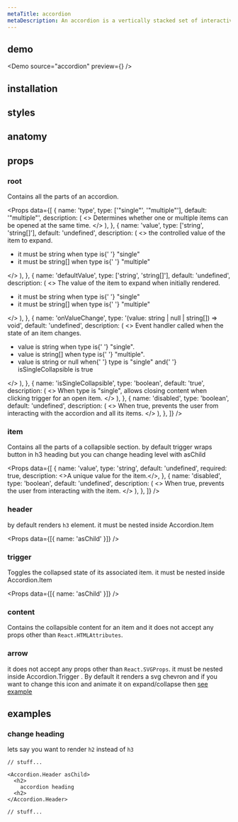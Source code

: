 ```yaml
---
metaTitle: accordion
metaDescription: An accordion is a vertically stacked set of interactive headings that each contain a title representing a section of content.
---
```


<DocHeader
  title="accordion"
  description="An accordion is a vertically stacked set of interactive headings that each contain a title representing a section of content. "
/>

<DocHeaderLinks component="accordion" />

<Separator />

## demo

<Demo source="accordion" preview={<AccordionDemo />} />

## installation

<Installation package="@webbo-ui/accordion" />

## styles

<StylePaths component="accordion" />

## anatomy

<Anatomy component="accordion" />

## props

### root

Contains all the parts of an accordion.

<Props
  data={[
    {
      name: 'type',
      type: ['"single"', '"multiple"'],
      default: '"multiple"',
      description: (
        <>
          Determines whether one or multiple items can be opened at the same
          time.
        </>
      ),
    },
    {
      name: 'value',
      type: ['string', 'string[]'],
      default: 'undefined',
      description: (
        <>
          the controlled value of the item to expand.
          <ul>
            <li>
              it must be <TsType>string</TsType> when <Prop>type</Prop> is{' '}
              <TsType>"single"</TsType>
            </li>
            <li>
              it must be <TsType>string[]</TsType> when <Prop>type</Prop> is{' '}
              <TsType>"multiple"</TsType>
            </li>
          </ul>
        </>
      ),
    },
    {
      name: 'defaultValue',
      type: ['string', 'string[]'],
      default: 'undefined',
      description: (
        <>
          The value of the item to expand when initially rendered.
          <ul>
            <li>
              it must be <TsType>string</TsType> when <Prop>type</Prop> is{' '}
              <TsType>"single"</TsType>
            </li>
            <li>
              it must be <TsType>string[]</TsType> when <Prop>type</Prop> is{' '}
              <TsType>"multiple"</TsType>
            </li>
          </ul>
        </>
      ),
    },
    {
      name: 'onValueChange',
      type: '(value: string | null | string[]) => void',
      default: 'undefined',
      description: (
        <>
          Event handler called when the state of an item changes.
          <ul>
            <li>
              value is <TsType>string</TsType> when <Prop>type</Prop> is{' '}
              <TsType>"single"</TsType>.
            </li>
            <li>
              value is <TsType>string[]</TsType> when <Prop>type</Prop> is{' '}
              <TsType>"multiple"</TsType>.
            </li>
            <li>
              value is <TsType>string</TsType> or <TsType>null</TsType> when{' '}
              <Prop>type</Prop> is <TsType>"single"</TsType> and{' '}
              <Prop>isSingleCollapsible</Prop> is <TsType>true</TsType>
            </li>
          </ul>
        </>
      ),
    },
    {
      name: 'isSingleCollapsible',
      type: 'boolean',
      default: 'true',
      description: (
        <>
          When <Prop>type</Prop> is <TsType>"single"</TsType>, allows closing
          content when clicking trigger for an open item.
        </>
      ),
    },
    {
      name: 'disabled',
      type: 'boolean',
      default: 'undefined',
      description: (
        <>
          When <TsType>true</TsType>, prevents the user from interacting with
          the accordion and all its items.
        </>
      ),
    },
  ]}
/>

### item

Contains all the parts of a collapsible section. by default trigger wraps button in h3 heading but you can change heading level with <Prop>asChild</Prop>

<Props
  data={[
    {
      name: 'value',
      type: 'string',
      default: 'undefined',
      required: true,
      description: <>A unique value for the item.</>,
    },
    {
      name: 'disabled',
      type: 'boolean',
      default: 'undefined',
      description: (
        <>
          When <TsType>true</TsType>, prevents the user from interacting with
          the item.
        </>
      ),
    },
  ]}
/>

### header

by default renders <code>h3</code> element. it must be nested inside <Prop>Accordion.Item</Prop>

<Props data={[{ name: 'asChild' }]} />

### trigger

Toggles the collapsed state of its associated item. it must be nested inside <Prop>Accordion.Item</Prop>

<Props data={[{ name: 'asChild' }]} />

### content

Contains the collapsible content for an item and it does not accept any props other than <code>React.HTMLAttributes</code>.

### arrow

it does not accept any props other than <code>React.SVGProps</code>. it must be nested inside <Prop>Accordion.Trigger</Prop>
. By default it renders a svg chevron and if you want to change this icon and animate it on expand/collapse then [see example](#custom-indicator-example)

## examples

### change heading

lets say you want to render <code>h2</code> instead of <code>h3</code>

```tsx
// stuff...

<Accordion.Header asChild>
  <h2>
    accordion heading
  <h2>
</Accordion.Header>

// stuff...
```

